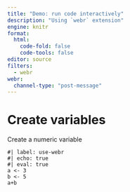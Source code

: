 ```yaml
---
title: "Demo: run code interactively"
description: "Using `webr` extension"
engine: knitr
format: 
  html:
    code-fold: false
    code-tools: false
editor: source
filters: 
  - webr
webr:
  channel-type: "post-message"
---
```



# Create variables

Create a numeric variable


```webr-r
#| label: use-webr
#| echo: true
#| eval: true
a <- 3
b <- 5
a+b
```



